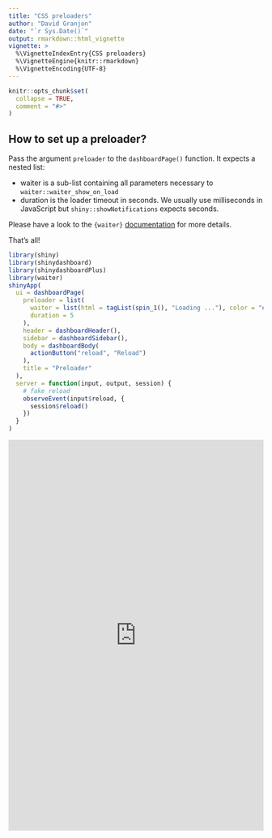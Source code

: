 ```yaml
---
title: "CSS preloaders"
author: "David Granjon"
date: "`r Sys.Date()`"
output: rmarkdown::html_vignette
vignette: >
  %\VignetteIndexEntry{CSS preloaders}
  %\VignetteEngine{knitr::rmarkdown}
  %\VignetteEncoding{UTF-8}
---
```


```r
knitr::opts_chunk$set(
  collapse = TRUE,
  comment = "#>"
)
```

## How to set up a preloader?

Pass the argument `preloader` to the `dashboardPage()` function. It expects a nested list:

  - waiter is a sub-list containing all parameters necessary to `waiter::waiter_show_on_load`
  - duration is the loader timeout in seconds. We usually use milliseconds in JavaScript but 
  `shiny::showNotifications` expects seconds.
  
Please have a look to the `{waiter}` [documentation](https://waiter.john-coene.com/) for more details.

That's all!

```r
library(shiny)
library(shinydashboard)
library(shinydashboardPlus)
library(waiter)
shinyApp(
  ui = dashboardPage(
    preloader = list(
      waiter = list(html = tagList(spin_1(), "Loading ..."), color = "#3c8dbc"),
      duration = 5
    ),
    header = dashboardHeader(),
    sidebar = dashboardSidebar(),
    body = dashboardBody(
      actionButton("reload", "Reload")
    ),
    title = "Preloader"
  ),
  server = function(input, output, session) {
    # fake reload
    observeEvent(input$reload, {
      session$reload()
    })
  }
)
```

<div class="marvel-device ipad black">
<div class="camera"></div>
<div class="screen">
<iframe width="100%" src="https://dgranjon.shinyapps.io/shinydashboardPlus-preloader/" allowfullscreen="" frameborder="0" scrolling="yes" height="770px"></iframe>
</div>
<div class="home"></div>
</div>
